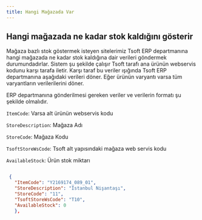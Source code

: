 ```yaml
---
title: Hangi Mağazada Var
---
```

## Hangi mağazada ne kadar stok kaldığını gösterir


Mağaza bazlı stok göstermek isteyen sitelerimiz Tsoft ERP departmanına hangi mağazada ne kadar stok kaldığına dair verileri göndermek durumundadırlar.
Sistem şu şekilde çalışır
Tsoft tarafı ana ürünün webservis kodunu karşı tarafa iletir.
Karşı taraf bu veriler ışığında Tsoft ERP departmanına aşağıdaki verileri döner.
Eğer ürünün varyantı varsa tüm varyantların verilerilerini döner.

ERP departmanına gönderilmesi gereken veriler ve verilerin  formatı şu şekilde olmalıdır.




<p>
<code>ItemCode</code>: Varsa alt ürünün webservis kodu
</p>

<p>
<code>StoreDescription</code>: Mağaza Adı
</p>

<p>
<code>StoreCode</code>: Mağaza Kodu 
</p>

<p>
<code>TsoftStoreWsCode</code>: Tsoft alt yapısındaki mağaza web servis kodu
</p>

<p>
<code>AvailableStock</code>: Ürün stok miktarı
</p>



```json title="ERP departmanına gönderilmesi gereken format"

 {
   "ItemCode": "Y2169174_089_01",
   "StoreDescription": "İstanbul Nişantaşı",
   "StoreCode": "11",
   "TsoftStoreWsCode": "T10",
   "AvailableStock": 0
   },


```
